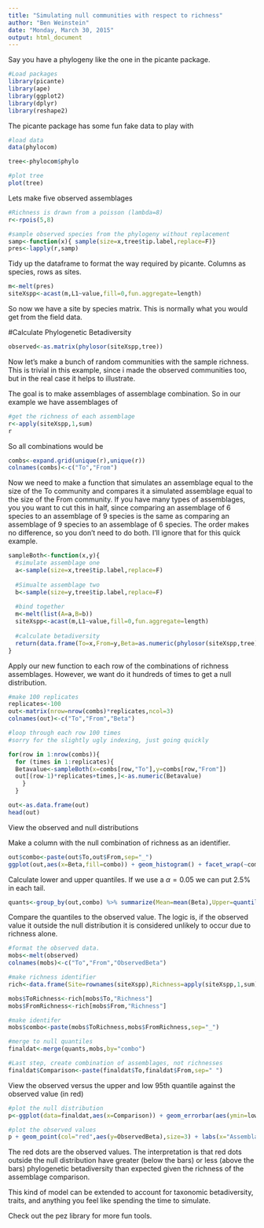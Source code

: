 ```yaml
---
title: "Simulating null communities with respect to richness"
author: "Ben Weinstein"
date: "Monday, March 30, 2015"
output: html_document
---
```


Say you have a phylogeny like the one in the picante package.

```r
#Load packages
library(picante)
library(ape)
library(ggplot2)
library(dplyr)
library(reshape2)
```

The picante package has some fun fake data to play with

```r
#load data
data(phylocom)

tree<-phylocom$phylo

#plot tree
plot(tree)
```

Lets make five observed assemblages
```r
#Richness is drawn from a poisson (lambda=8)
r<-rpois(5,8)

#sample observed species from the phylogeny without replacement
samp<-function(x){ sample(size=x,tree$tip.label,replace=F)}
pres<-lapply(r,samp)
```

Tidy up the dataframe to format the way required by picante. Columns as species, rows as sites.
```r
m<-melt(pres)
siteXspp<-acast(m,L1~value,fill=0,fun.aggregate=length)
```

So now we have a site by species matrix. This is normally what you would get from the field data.

#Calculate Phylogenetic Betadiversity

```r
observed<-as.matrix(phylosor(siteXspp,tree))
```

Now let's make a bunch of random communities with the sample richness. This is trivial in this example, since i made the observed communities too, but in the real case it helps to illustrate.

The goal is to make assemblages of assemblage combination. So in our example we have assemblages of
```r
#get the richness of each assemblage
r<-apply(siteXspp,1,sum)
r
```

So all combinations would be

```r
combs<-expand.grid(unique(r),unique(r))
colnames(combs)<-c("To","From")
```

Now we need to make a function that simulates an assemblage equal to the size of the To community and compares it a simulated assemblage equal to the size of the From community. If you have many types of assemblages, you you want to cut this in half, since comparing an assemblage of 6 species to an assemblage of 9 species is the same as comparing an assemblage of 9 species to an assemblage of 6 species. The order makes no difference, so you don't need to do both. I'll ignore that for this quick example.

```r
sampleBoth<-function(x,y){
  #simulate assemblage one
  a<-sample(size=x,tree$tip.label,replace=F)
  
  #Simualte assemblage two
  b<-sample(size=y,tree$tip.label,replace=F)
  
  #bind together
  m<-melt(list(A=a,B=b))
  siteXspp<-acast(m,L1~value,fill=0,fun.aggregate=length)
  
  #calculate betadiversity
  return(data.frame(To=x,From=y,Beta=as.numeric(phylosor(siteXspp,tree))))
}
```

Apply our new function to each row of the combinations of richness assemblages. However, we want do it hundreds of times to get a null distribution.

```r
#make 100 replicates
replicates<-100
out<-matrix(nrow=nrow(combs)*replicates,ncol=3)
colnames(out)<-c("To","From","Beta")

#loop through each row 100 times
#sorry for the slightly ugly indexing, just going quickly

for(row in 1:nrow(combs)){
  for (times in 1:replicates){
  Betavalue<-sampleBoth(x=combs[row,"To"],y=combs[row,"From"])
  out[(row-1)*replicates+times,]<-as.numeric(Betavalue)
    }  
  }

out<-as.data.frame(out)
head(out)
```

View the observed and null distributions

Make a column with the null combination of richness as an identifier.

```r
out$combo<-paste(out$To,out$From,sep="_")
ggplot(out,aes(x=Beta,fill=combo)) + geom_histogram() + facet_wrap(~combo) + theme_bw() + ggtitle("Null Phylogenetic Betadiversity for Richness") + labs(fill="Richness Combination",x="Phylogenetic Betadiversity")
```

Calculate lower and upper quantiles. If we use a $\alpha=0.05$ we can put 2.5% in each tail.


```r
quants<-group_by(out,combo) %>% summarize(Mean=mean(Beta),Upper=quantile(Beta,0.975),lower=quantile(Beta,0.025))
```

Compare the quantiles to the observed value. The logic is, if the observed value it outside the null distribution it is considered unlikely to occur due to richness alone.

```r
#format the observed data.
mobs<-melt(observed)
colnames(mobs)<-c("To","From","ObservedBeta")

#make richness identifier
rich<-data.frame(Site=rownames(siteXspp),Richness=apply(siteXspp,1,sum))

mobs$ToRichness<-rich[mobs$To,"Richness"]
mobs$FromRichness<-rich[mobs$From,"Richness"]

#make identifer
mobs$combo<-paste(mobs$ToRichness,mobs$FromRichness,sep="_")

#merge to null quantiles
finaldat<-merge(quants,mobs,by="combo")

#Last step, create combination of assemblages, not richnesses
finaldat$Comparison<-paste(finaldat$To,finaldat$From,sep=" ")
```

View the observed versus the upper and low 95th quantile against the observed value (in red)

```r
#plot the null distribution
p<-ggplot(data=finaldat,aes(x=Comparison)) + geom_errorbar(aes(ymin=lower,ymax=Upper)) + theme_bw() + facet_wrap(~To,scales="free",nrow=1)

#plot the observed values
p + geom_point(col="red",aes(y=ObservedBeta),size=3) + labs(x="Assemblage Comparison",y="Phylogenetic Betadiversity")
```

The red dots are the observed values. The interpretation is that red dots outside the null distribution have greater (below the bars) or less (above the bars) phylogenetic betadiversity than expected given the richness of the assemblage comparison.

This kind of model can be extended to account for taxonomic betadiversity, traits, and anything you feel like spending the time to simulate.

Check out the pez library for more fun tools.